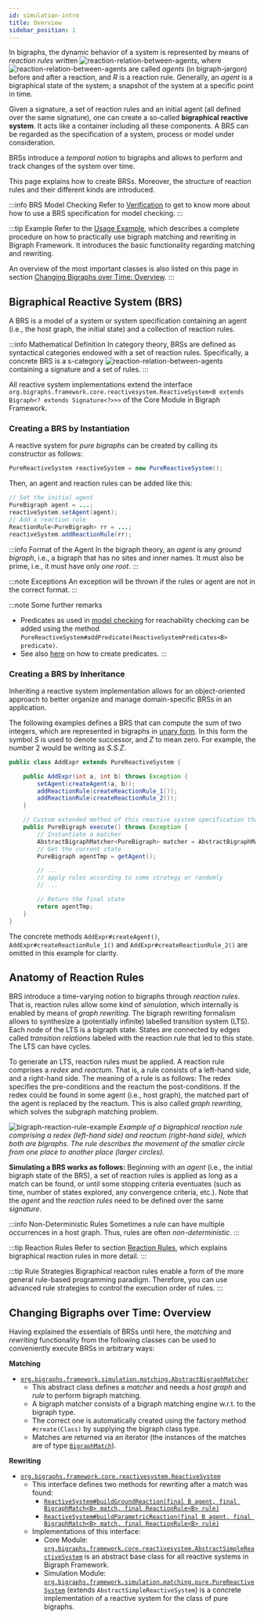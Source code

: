 ```yaml
---
id: simulation-intro
title: Overview
sidebar_position: 1
---
```


In bigraphs, the dynamic behavior of a system is represented by means of _reaction
rules_ written ![reaction-relation-between-agents](../assets/simulation/eq/eqn-reaction-relation.svg), where ![reaction-relation-between-agents](../assets/simulation/eq/eqn-agent-vars.svg) are called _agents_ (in bigraph-jargon) before and after a reaction, and _R_ is a reaction rule.
Generally, an _agent_ is a bigraphical state of the system; a snapshot of the system at a specific point in time.

Given a signature, a set of reaction rules and an initial agent (all defined over the same signature), one can create a so-called **bigraphical reactive system**.
It acts like a container including all these components.
A BRS can be regarded as the specification of a system, process or model under consideration.


BRSs introduce a _temporal notion_ to bigraphs and allows to perform and track changes of the system over time.

This page explains how to create BRSs.
Moreover, the structure of reaction rules and their different kinds are introduced.

:::info BRS Model Checking
Refer to [Verification](verification-intro) to get to know more about how to use a BRS specification for model checking.
:::

:::tip Example
Refer to the [Usage Example](usage-example-brs-simulation), which describes a complete procedure on how to practically use bigraph matching and rewriting in Bigraph Framework.
It introduces the basic functionality regarding matching and rewriting.

An overview of the most important classes is also listed on this page in section [Changing Bigraphs over Time: Overview](#changing-bigraphs-over-time-overview).
:::


## Bigraphical Reactive System (BRS)

A BRS is a model of a system or system specification containing an agent (i.e., the host graph, the initial state) and a collection of reaction rules.

:::info Mathematical Definition
In category theory, BRSs are defined as syntactical categories endowed with a set of reaction rules.
Specifically, a concrete BRS is a s-category ![reaction-relation-between-agents](../assets/simulation/eq/eqn-brs-category.svg) containing a signature and a set of rules.
:::

All reactive system implementations extend the interface `org.bigraphs.framework.core.reactivesystem.ReactiveSystem<B extends Bigraph<? extends Signature<?>>>` of the Core Module in Bigraph Framework.

### Creating a BRS by Instantiation

A reactive system for _pure bigraphs_ can be created by calling its constructor as follows:

```java
PureReactiveSystem reactiveSystem = new PureReactiveSystem();
```

Then, an agent and reaction rules can be added like this:
```java
// Set the initial agent
PureBigraph agent = ...;
reactiveSystem.setAgent(agent);
// Add a reaction rule
ReactionRule<PureBigraph> rr = ...;
reactiveSystem.addReactionRule(rr);
```

:::info Format of the Agent
In the bigraph theory, an _agent_ is any _ground bigraph_, i.e., a bigraph that has no sites and inner names.
It must also be prime, i.e., it must have only _one root_.
:::

:::note Exceptions
An exception will be thrown if the rules or agent are not in the correct format.
:::

:::note Some further remarks
- Predicates as used in [model checking](verification-intro) for reachability checking can be added using the method `PureReactiveSystem#addPredicate(ReactiveSystemPredicates<B> predicate)`.
- See also [here](simulation-predicates) on how to create predicates.
:::

### Creating a BRS by Inheritance

Inheriting a reactive system implementation allows for an object-oriented approach to better organize and manage domain-specific BRSs in an application.

The following examples defines a BRS that can compute the sum of two integers, which are represented in bigraphs in [unary form](https://en.wikipedia.org/wiki/Peano_axioms).
In this form the symbol _S_ is used to denote successor, and _Z_ to mean zero.
For example, the number 2 would be writing as _S.S.Z_.

```java
public class AddExpr extends PureReactiveSystem {

    public AddExpr(int a, int b) throws Exception {
        setAgent(createAgent(a, b));
        addReactionRule(createReactionRule_1());
        addReactionRule(createReactionRule_2());
    }

    // Custom extended method of this reactive system specification that allows execution
    public PureBigraph execute() throws Exception {
        // Instantiate a matcher
        AbstractBigraphMatcher<PureBigraph> matcher = AbstractBigraphMatcher.create(PureBigraph.class);
        // Get the current state
        PureBigraph agentTmp = getAgent();

        // ...
        // apply rules according to some strategy or randomly
        // ...

        // Return the final state
        return agentTmp;
    }
}
```

The concrete methods `AddExpr#createAgent()`, `AddExpr#createReactionRule_1()` and `AddExpr#createReactionRule_2()` are omitted in this example for clarity.

## Anatomy of Reaction Rules

BRS introduce a time-varying notion to bigraphs through _reaction rules_.
That is, reaction rules allow some kind of _simulation_, which internally is enabled by means of _graph rewriting_.
The bigraph rewriting formalism allows to synthesize a (potentially infinite) labelled transition system (LTS).
Each node of the LTS is a bigraph state.
States are connected by edges called _transition relations_ labeled with the reaction rule that led to this state.
The LTS can have cycles.

To generate an LTS, reaction rules must be applied.
A reaction rule comprises a _redex_ and _reactum_.
That is, a rule consists of a left-hand side, and a right-hand side.
The meaning of a rule is as follows:
The redex specifies the pre-conditions and the reactum the post-conditions.
If the redex could be found in some agent (i.e., host graph), the matched part of the agent is replaced by the reactum.
This is also called _graph rewriting_, which solves the subgraph matching problem.

![bigraph-reaction-rule-example](../assets/simulation/bigraph-rule-example-1.png)
*Example of a bigraphical reaction rule comprising a redex (left-hand side) and reactum (right-hand side), which both are bigraphs. The rule describes the movement of the smaller circle from one place to another place (larger circles).*

[//]: # (See [here]&#40;&#41; for more details regarding rule strategies.)



**Simulating a BRS works as follows:**
Beginning with an _agent_ (i.e., the initial bigraph state of the BRS), a set of reaction rules is applied as long
as a match can be found, or until some stopping criteria eventuates (such as time, number of states explored, any convergence criteria, etc.).
Note that the _agent_ and the _reaction rules_ need to be defined over the same _signature_.


:::info Non-Deterministic Rules
Sometimes a rule can have multiple occurrences in a host graph.
Thus, rules are often _non-deterministic_.
:::

:::tip Reaction Rules
Refer to section [Reaction Rules](simulation-reaction-rules), which explains bigraphical reaction rules in more detail.
:::

:::tip Rule Strategies
Bigraphical reaction rules enable a form of the more general rule-based programming paradigm.
Therefore, you can use advanced rule strategies to control the execution order of rules.
:::

[//]: # (Refer to advanced rule strategies)

## Changing Bigraphs over Time: Overview

Having explained the essentials of BRSs until here, the _matching_ and _rewriting_ functionality from the following classes can be used to conveniently execute BRSs in arbitrary ways:

**Matching**

- [`org.bigraphs.framework.simulation.matching.AbstractBigraphMatcher`](https://bigraphs.org/products/bigraph-framework/apidocs/org/bigraphs/framework/simulation/matching/AbstractBigraphMatcher.html)
    - This abstract class defines a _matcher_ and needs a _host graph_ and _rule_ to perform bigraph matching.
    - A bigraph matcher consists of a bigraph matching engine w.r.t. to the bigraph type.
    - The correct one is automatically created using the factory method `#create(Class)` by supplying the bigraph class type.
    - Matches are returned via an iterator (the instances of the matches are of type [`BigraphMatch`](https://bigraphs.org/products/bigraph-framework/apidocs/org/bigraphs/framework/core/reactivesystem/BigraphMatch.html)).

**Rewriting**
- [`org.bigraphs.framework.core.reactivesystem.ReactiveSystem`](https://bigraphs.org/products/bigraph-framework/apidocs/org/bigraphs/framework/core/reactivesystem/ReactiveSystem.html)
    - This interface defines two methods for rewriting after a match was found:
        - [`ReactiveSystem#buildGroundReaction(final B agent, final BigraphMatch<B> match, final ReactionRule<B> rule)`](https://bigraphs.org/products/bigraph-framework/apidocs/org/bigraphs/framework/core/reactivesystem/ReactiveSystem.html#buildGroundReaction(B,org.bigraphs.framework.core.reactivesystem.BigraphMatch,org.bigraphs.framework.core.reactivesystem.ReactionRule))
        - [`ReactiveSystem#buildParametricReaction(final B agent, final BigraphMatch<B> match, final ReactionRule<B> rule)`](https://bigraphs.org/products/bigraph-framework/apidocs/org/bigraphs/framework/core/reactivesystem/ReactiveSystem.html#buildParametricReaction(B,org.bigraphs.framework.core.reactivesystem.BigraphMatch,org.bigraphs.framework.core.reactivesystem.ReactionRule))
    - Implementations of this interface:
        - Core Module: [`org.bigraphs.framework.core.reactivesystem.AbstractSimpleReactiveSystem`](https://bigraphs.org/products/bigraph-framework/apidocs/org/bigraphs/framework/core/reactivesystem/AbstractSimpleReactiveSystem.html) is an abstract base class for all reactive systems in Bigraph Framework.
        - Simulation Module: [`org.bigraphs.framework.simulation.matching.pure.PureReactiveSystem`](https://bigraphs.org/products/bigraph-framework/apidocs/org/bigraphs/framework/simulation/matching/pure/PureReactiveSystem.html) (extends `AbstractSimpleReactiveSystem`) is a concrete implementation of a reactive system for the class of pure bigraphs.





